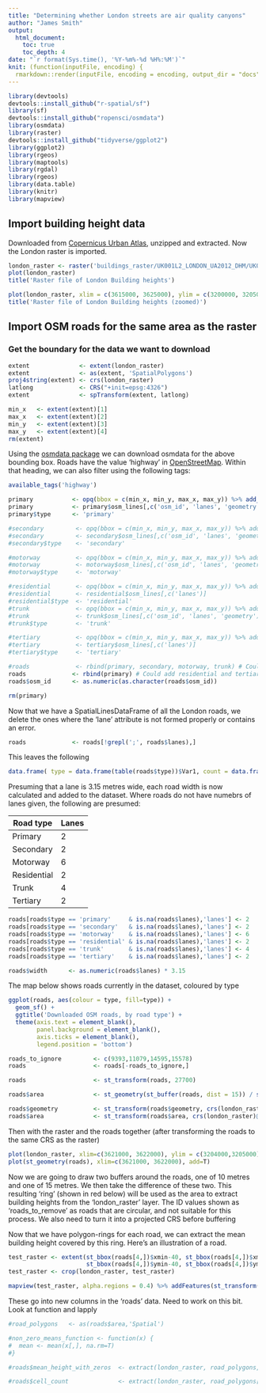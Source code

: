 ```yaml
---
title: "Determining whether London streets are air quality canyons"
author: "James Smith"
output:
  html_document:
    toc: true
    toc_depth: 4
date: "`r format(Sys.time(), '%Y-%m%-%d %H%:%M')`"
knit: (function(inputFile, encoding) {
  rmarkdown::render(inputFile, encoding = encoding, output_dir = "docs", output_file ="index.html") })
---
```


```r
library(devtools)
devtools::install_github("r-spatial/sf")
library(sf)
devtools::install_github("ropensci/osmdata")
library(osmdata)
library(raster)
devtools::install_github("tidyverse/ggplot2")
library(ggplot2)
library(rgeos)
library(maptools)
library(rgdal)
library(rgeos)
library(data.table)
library(knitr)
library(mapview)
```


## Import building height data
Downloaded from [Copernicus Urban Atlas](https://land.copernicus.eu/local/urban-atlas/building-height-2012?tab=mapview), unzipped and extracted. Now the London raster is imported.

```r

london_raster <- raster('buildings_raster/UK001L2_LONDON_UA2012_DHM/UK001L2_LONdON_UA2012_DHM.tif')
plot(london_raster)
title('Raster file of London Building heights')

plot(london_raster, xlim = c(3615000, 3625000), ylim = c(3200000, 3205000))
title('Raster file of London Building heights (zoomed)')

```

## Import OSM roads for the same area as the raster

### Get the boundary for the data we want to download
```r

extent              <- extent(london_raster)
extent              <- as(extent, 'SpatialPolygons')
proj4string(extent) <- crs(london_raster)
latlong             <- CRS("+init=epsg:4326")
extent              <- spTransform(extent, latlong)

min_x   <- extent(extent)[1]
max_x   <- extent(extent)[2]
min_y   <- extent(extent)[3]
max_y   <- extent(extent)[4]
rm(extent)
```

Using the [osmdata package](https://cran.r-project.org/web/packages/osmdata/osmdata.pdf) we can download osmdata for the above bounding box. Roads have the value 'highway' in [OpenStreetMap](https://en.wikipedia.org/wiki/OpenStreetMap). Within that heading, we can also filter using the following tags:

```r
available_tags('highway')
```

```r
primary           <- opq(bbox = c(min_x, min_y, max_x, max_y)) %>% add_osm_feature(key = 'highway', value='primary') %>% osmdata_sf()
primary           <- primary$osm_lines[,c('osm_id', 'lanes', 'geometry')]
primary$type      <- 'primary'

#secondary         <- opq(bbox = c(min_x, min_y, max_x, max_y)) %>% add_osm_feature(key = 'highway', value='secondary') %>% osmdata_sf()
#secondary         <- secondary$osm_lines[,c('osm_id', 'lanes', 'geometry')]
#secondary$type    <- 'secondary'

#motorway          <- opq(bbox = c(min_x, min_y, max_x, max_y)) %>% add_osm_feature(key = 'highway', value='motorway') %>% osmdata_sf()
#motorway          <- motorway$osm_lines[,c('osm_id', 'lanes', 'geometry')]
#motorway$type     <- 'motorway'

#residential       <- opq(bbox = c(min_x, min_y, max_x, max_y)) %>% add_osm_feature(key = 'highway', value='residential') %>% osmdata_sp()
#residential       <- residential$osm_lines[,c('lanes')]
#residential$type  <- 'residential'
#trunk             <- opq(bbox = c(min_x, min_y, max_x, max_y)) %>% add_osm_feature(key = 'highway', value='trunk') %>% osmdata_sf()
#trunk             <- trunk$osm_lines[,c('osm_id', 'lanes', 'geometry')]
#trunk$type        <- 'trunk'

#tertiary          <- opq(bbox = c(min_x, min_y, max_x, max_y)) %>% add_osm_feature(key = 'highway', value='tertiary') %>% osmdata_sp()
#tertiary          <- tertiary$osm_lines[,c('lanes')]
#tertiary$type     <- 'tertiary'

#roads             <- rbind(primary, secondary, motorway, trunk) # Could add residential and tertiary here
roads             <- rbind(primary) # Could add residential and tertiary here
roads$osm_id      <- as.numeric(as.character(roads$osm_id))

rm(primary)
```

Now that we have a SpatialLinesDataFrame of all the London roads, we delete the ones where the 'lane' attribute is not formed properly or contains an error.

```r
roads             <- roads[!grepl(';', roads$lanes),]

```

This leaves the following

```r
data.frame( type = data.frame(table(roads$type))$Var1, count = data.frame(table(roads$type))$Freq)

```

Presuming that a lane is 3.15 metres wide, each road width is now calculated and added to the dataset. Where roads do not have numebrs of lanes given, the following are presumed:

| Road type   | Lanes |
|-------------|-------|
| Primary     |   2   |
| Secondary   |   2   |
| Motorway    |   6   |
| Residential |   2   |
| Trunk       |   4   |
| Tertiary    |   2   |


```r

roads[roads$type == 'primary'     & is.na(roads$lanes),'lanes'] <- 2
roads[roads$type == 'secondary'   & is.na(roads$lanes),'lanes'] <- 2
roads[roads$type == 'motorway'    & is.na(roads$lanes),'lanes'] <- 6
roads[roads$type == 'residential' & is.na(roads$lanes),'lanes'] <- 2
roads[roads$type == 'trunk'       & is.na(roads$lanes),'lanes'] <- 4
roads[roads$type == 'tertiary'    & is.na(roads$lanes),'lanes'] <- 2

roads$width      <- as.numeric(roads$lanes) * 3.15

```

The map below shows roads currently in the dataset, coloured by type

```r
ggplot(roads, aes(colour = type, fill=type)) + 
  geom_sf() +
  ggtitle('Downloaded OSM roads, by road type') +
  theme(axis.text = element_blank(),
        panel.background = element_blank(),
        axis.ticks = element_blank(),
        legend.position = 'bottom')
```

```r
roads_to_ignore         <- c(9393,11079,14595,15578)
roads                   <- roads[-roads_to_ignore,]

roads                   <- st_transform(roads, 27700)

roads$area              <- st_geometry(st_buffer(roads, dist = 15)) / st_geometry(st_buffer(roads, dist = 10))

roads$geometry          <- st_transform(roads$geometry, crs(london_raster)@projargs)
roads$area              <- st_transform(roads$area, crs(london_raster)@projargs)


```

Then with the raster and the roads together (after transforming the roads to the same CRS as the raster)

```r
plot(london_raster, xlim=c(3621000, 3622000), ylim = c(3204000,3205000))
plot(st_geometry(roads), xlim=c(3621000, 3622000), add=T)

```

Now we are going to draw two buffers around the roads, one of 10 metres and one of 15 metres. We then take the difference of these two. This resulting 'ring' (shown in red below) will be used as the area to extract building heights from the 'london_raster' layer. The ID values shown as 'roads_to_remove' as roads that are circular, and not suitable for this process. We also need to turn it into a projected CRS before buffering

Now that we have polygon-rings for each road, we can extract the mean building height covered by this ring. Here's an illustration of a road.

```r
test_raster <- extent(st_bbox(roads[4,])$xmin-40, st_bbox(roads[4,])$xmax+40, 
                      st_bbox(roads[4,])$ymin-40, st_bbox(roads[4,])$ymax+40)
test_raster <- crop(london_raster, test_raster)

mapview(test_raster, alpha.regions = 0.4) %>% addFeatures(st_transform(roads[4,]$area,4326))
```

These go into new columns in the 'roads' data. Need to work on this bit. Look at function and lapply

```r
#road_polygons   <- as(roads$area,'Spatial')

#non_zero_means_function <- function(x) {
#  mean <- mean(x[,], na.rm=T)
#}

#roads$mean_height_with_zeros  <- extract(london_raster, road_polygons, weights=TRUE, na.rm = F, fun=mean)[,1] #correct

#roads$cell_count              <- extract(london_raster, road_polygons[1:10,], na.rm = F, fun=length)[,1] #correct

```